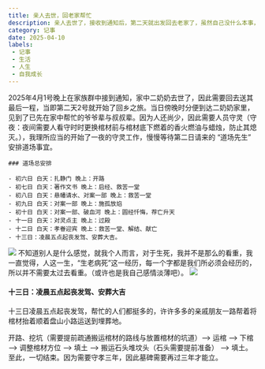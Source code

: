 ```yaml
---
title: 亲人去世，回老家帮忙
description: 亲人去世了，接收到通知后，第二天就出发回去老家了，虽然自己没什么本事，但是还是能帮助送亲人最后一程的
category: 记事
date: 2025-04-10
labels:
 - 记事
 - 生活
 - 人生
 - 自我成长
---
```

2025年4月1号晚上在家族群中接到通知，家中二奶奶去世了，因此需要回去送其最后一程，当即第二天2号就开始了回乡之旅。当日傍晚时分便到达二奶奶家里，见到了已先在家中帮忙的爷爷辈与叔叔辈。因为人还尚少，因此需要人员守灵（守夜：夜间需要人看守时时更换棺材前与棺材底下燃着的香火燃油与蜡烛，防止其熄灭。），我理所应当的开始了一夜的守灵工作，慢慢等待第二日请来的 “道场先生” 安排道场事宜。

```TS
### 道场总安排

- 初六日 白天：扎静门 晚上：开路
- 初七日 白天：著作文书 晚上：启经、救苦一堂
- 初八日 白天：悬幡请水、对案一部 晚上：救苦一堂
- 初九日 白天：对案一部 晚上：施孤放焰
- 初十日 白天：对案一部、破血河 晚上：圆经忏悔，荐亡升天
- 十一日 白天：对灵点主 晚上：过殿
- 十二日 白天：孝眷迎宾 晚上：救苦一堂、解结、献亡
- 十三日：凌晨五点起丧发驾、安葬大吉。
```
![](https://onoex-img.oss-cn-beijing.aliyuncs.com/images/202504112219712.jpg)
不知道别人是什么感觉，就我个人而言，对于生死，我并不是那么的看重，我一直觉得，人这一生，“生老病死”这一经历，每一个字都是我们所必须会经历的，所以并不需要太过去看重。（或许也是我自己感情淡薄吧）。
![](https://onoex-img.oss-cn-beijing.aliyuncs.com/images/202504112217296.jpg)

#### 十三日：凌晨五点起丧发驾、安葬大吉
十三日凌晨五点起丧发驾，帮忙的人们都挺多的，许许多多的亲戚朋友一路帮着将棺材抬着顺着盘山小路运送到埋葬地。

开路、挖坑（需要提前疏通搬运棺材的路线与放置棺材的坑道）--> 运棺 --> 下棺 --> 调整棺材方位 --> 填土 --> 搬运石头堆坟头（石头需要提前准备） --> 填土。 至此，一切结束。因为需要守孝三年，因此墓碑需要再过三年才能立。